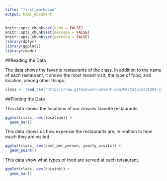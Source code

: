 ---
title: "first_markdown"
output: html_document
---

```{r setup, include=FALSE}
knitr::opts_chunk$set(echo = FALSE)
knitr::opts_chunk$set(message = FALSE)
knitr::opts_chunk$set(warning = FALSE)
library(dplyr)
library(ggplot2)
library(readr)
```

##Reading the Data

The data shows the favorite restaurants of the class. In addition to the name of each restaurant, it shows the most recent visit, the type of food, and location, among other things.

```{r}
class <- read_csv("https://raw.githubusercontent.com/URstats/stat209-s18-samueltz/master/fav_restaurants.csv")
```


##Plotting the Data

This data shows the locations of our classes favorite restaurants.
```{r}
ggplot(class, aes(location)) +
  geom_bar()
```

This data shows us how expensie the restaurants are, in realtion to how much they are visited.
```{r}
ggplot(class, aes(cost_per_person, yearly_visits)) +
  geom_point()
```

This data show what types of food are served at each retsaurant.
```{r}
ggplot(class, aes(cuisine)) +
  geom_bar()
```





